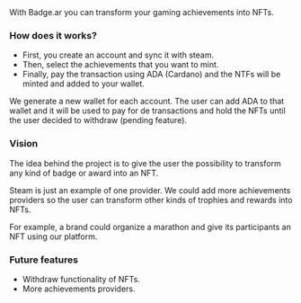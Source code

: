 
<Box py={4}>
<Container maxWidth="md">
  With Badge.ar you can transform your gaming achievements into NFTs.

  ### How does it works?

  - First, you create an account and sync it with steam.
  - Then, select the achievements that you want to mint.
  - Finally, pay the transaction using ADA (Cardano) and the NTFs will be minted and added to your wallet.
  
  We generate a new wallet for each account. The user can add ADA to that wallet and it will be used to pay for de transactions and hold the NFTs until the user decided to withdraw (pending feature).
  
  ### Vision
  
  The idea behind the project is to give the user the possibility to transform any kind of badge or award into an NFT.
  
  Steam is just an example of one provider. We could add more achievements providers so the user can transform other kinds of trophies and rewards into NFTs.
  
  For example, a brand could organize a marathon and give its participants an NFT using our platform.
  
  ### Future features
  
  - Withdraw functionality of NFTs.
  - More achievements providers.

</Container>
</Box>